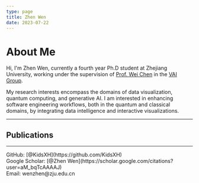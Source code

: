 ```yaml
---
type: page
title: Zhen Wen
date: 2023-07-22
---
```


# About Me

Hi, I'm Zhen Wen, currently a fourth year Ph.D student at Zhejiang University, working under the supervision of [Prof. Wei Chen](http://www.cad.zju.edu.cn/home/chenwei/) in the [VAI Group](https://zjuvag.org).

My research interests encompass the domains of data visualization, quantum computing, and generative AI.
I am interested in enhancing software engineering workflows, both in the quantum and classical domains, by integrating data intelligence and interactive visualizations.

---

## Publications


<PublicationList posts={props.allPosts} />


---

<div>
  GitHub: [@KidsXH](https://github.com/KidsXH)
  <br />
  Google Scholar: [@Zhen Wen](https://scholar.google.com/citations?user=aM_bqTcAAAAJ)
  <br />
  Email: wenzhen@zju.edu.cn
</div>